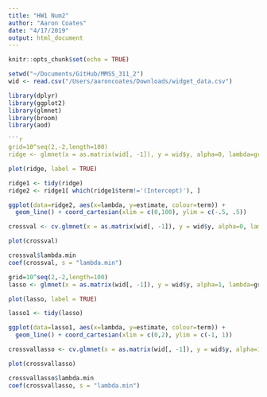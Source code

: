 ```yaml
---
title: "HW1 Num2"
author: "Aaron Coates"
date: "4/17/2019"
output: html_document
---
```


```r
knitr::opts_chunk$set(echo = TRUE)
```

```r
setwd("~/Documents/GitHub/MMSS_311_2")
wid <- read.csv("/Users/aaroncoates/Downloads/widget_data.csv")

library(dplyr)
library(ggplot2)
library(glmnet)
library(broom)
library(aod)

```r
grid=10^seq(2,-2,length=100)
ridge <- glmnet(x = as.matrix(wid[, -1]), y = wid$y, alpha=0, lambda=grid)
```

```r
plot(ridge, label = TRUE)
```

```r
ridge1 <- tidy(ridge)
ridge2 <- ridge1[ which(ridge1$term!='(Intercept)'), ]
```

```r
ggplot(data=ridge2, aes(x=lambda, y=estimate, colour=term)) + 
  geom_line() + coord_cartesian(xlim = c(0,100), ylim = c(-.5, .5))
```

```r
crossval <- cv.glmnet(x = as.matrix(wid[, -1]), y = wid$y, alpha=0, lambda=grid)
```

```r
plot(crossval)
```

```r
crossval$lambda.min
coef(crossval, s = "lambda.min")
```

```r
grid=10^seq(2,-2,length=100)
lasso <- glmnet(x = as.matrix(wid[, -1]), y = wid$y, alpha=1, lambda=grid)
```

```r
plot(lasso, label = TRUE)
```

```r
lasso1 <- tidy(lasso)
```

```r
ggplot(data=lasso1, aes(x=lambda, y=estimate, colour=term)) + 
  geom_line() + coord_cartesian(xlim = c(0,2), ylim = c(-1, 1))
```

```r
crossvallasso <- cv.glmnet(x = as.matrix(wid[, -1]), y = wid$y, alpha=1, lambda=grid)
```

```r
plot(crossvallasso)
```

```r
crossvallasso$lambda.min
coef(crossvallasso, s = "lambda.min")
```
